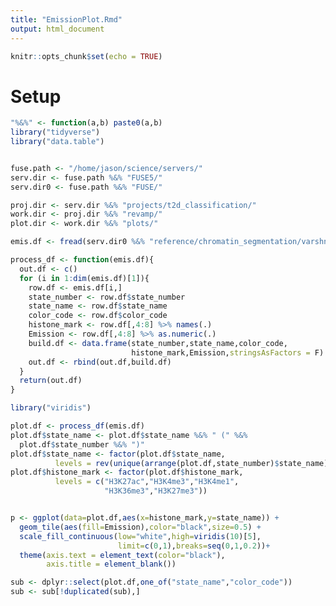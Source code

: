 ```yaml
---
title: "EmissionPlot.Rmd"
output: html_document
---
```


```r
knitr::opts_chunk$set(echo = TRUE)
```

# Setup 

```r

"%&%" <- function(a,b) paste0(a,b)
library("tidyverse")
library("data.table")


fuse.path <- "/home/jason/science/servers/"
serv.dir <- fuse.path %&% "FUSE5/"
serv.dir0 <- fuse.path %&% "FUSE/"

proj.dir <- serv.dir %&% "projects/t2d_classification/"
work.dir <- proj.dir %&% "revamp/"
plot.dir <- work.dir %&% "plots/"

emis.df <- fread(serv.dir0 %&% "reference/chromatin_segmentation/varshney_2016/chromatin_states/emissions_statInfo.txt")

```


```r

process_df <- function(emis.df){
  out.df <- c()
  for (i in 1:dim(emis.df)[1]){
    row.df <- emis.df[i,]
    state_number <- row.df$state_number
    state_name <- row.df$state_name
    color_code <- row.df$color_code
    histone_mark <- row.df[,4:8] %>% names(.)
    Emission <- row.df[,4:8] %>% as.numeric(.)
    build.df <- data.frame(state_number,state_name,color_code,
                           histone_mark,Emission,stringsAsFactors = F)
    out.df <- rbind(out.df,build.df)
  }
  return(out.df)
}

```


```r
library("viridis")

plot.df <- process_df(emis.df)
plot.df$state_name <- plot.df$state_name %&% " (" %&% 
  plot.df$state_number %&% ")"
plot.df$state_name <- factor(plot.df$state_name,
          levels = rev(unique(arrange(plot.df,state_number)$state_name)))
plot.df$histone_mark <- factor(plot.df$histone_mark,
          levels = c("H3K27ac","H3K4me3","H3K4me1",
                     "H3K36me3","H3K27me3"))


p <- ggplot(data=plot.df,aes(x=histone_mark,y=state_name)) + 
  geom_tile(aes(fill=Emission),color="black",size=0.5) + 
  scale_fill_continuous(low="white",high=viridis(10)[5],
                        limit=c(0,1),breaks=seq(0,1,0.2))+ 
  theme(axis.text = element_text(color="black"),
        axis.title = element_blank())

sub <- dplyr::select(plot.df,one_of("state_name","color_code"))
sub <- sub[!duplicated(sub),]

```

